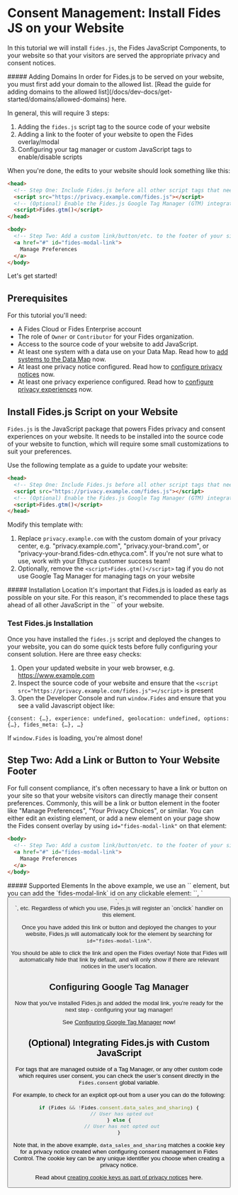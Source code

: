 
# Consent Management: Install Fides JS on your Website

<TutorialKey duration="10" product="Fides" topic="Consent Management"/>

In this tutorial we will install `fides.js`, the Fides JavaScript Components, to your website so that your visitors are served the appropriate privacy and consent notices.

<Callout type="info" emoji="">
##### Adding Domains
In order for Fides.js to be served on your website, you must first add your domain to the allowed list. [Read the guide for adding domains to the allowed list](/docs/dev-docs/get-started/domains/allowed-domains) here.
</Callout>



In general, this will require 3 steps:
1. Adding the `fides.js` script tag to the source code of your website
2. Adding a link to the footer of your website to open the Fides overlay/modal
3. Configuring your tag manager or custom JavaScript tags to enable/disable scripts

When you're done, the edits to your website should look something like this:
```html filename="Fides.js installation"
<head>
  <!-- Step One: Include Fides.js before all other script tags that need consent -->
  <script src="https://privacy.example.com/fides.js"></script>
  <!-- (Optional) Enable the Fides.js Google Tag Manager (GTM) integration -->
  <script>Fides.gtm()</script>
</head>

<body>
  <!-- Step Two: Add a custom link/button/etc. to the footer of your site with id="fides-modal-link" -->
  <a href="#" id="fides-modal-link">
    Manage Preferences
  </a>
</body>
```

Let's get started!

## Prerequisites

For this tutorial you'll need:

* A Fides Cloud or Fides Enterprise account
* The role of `Owner` or `Contributor` for your Fides organization.
* Access to the source code of your website to add JavaScript.
* At least one system with a data use on your Data Map. Read how to [add systems to the Data Map](/docs/docs/tutorials/data-mapping-adding-systems-manually) now.
* At least one privacy notice configured. Read how to [configure privacy notices](/docs/docs/tutorials/consent-management-configuration/privacy-notices) now.
* At least one privacy experience configured. Read how to [configure privacy experiences](/docs/docs/tutorials/consent-management-fundamentals/consent-management-privacy-experiences) now.

## Install Fides.js Script on your Website

`Fides.js` is the JavaScript package that powers Fides privacy and consent experiences on your website. It needs to be installed into the source code of your website to function, which will require some small customizations to suit your preferences.

Use the following template as a guide to update your website:
```html filename="Fides.js Script Template"
<head>
  <!-- Step One: Include Fides.js before all other script tags that need consent -->
  <script src="https://privacy.example.com/fides.js"></script>
  <!-- (Optional) Enable the Fides.js Google Tag Manager (GTM) integration -->
  <script>Fides.gtm()</script>
</head>
```
Modify this template with:
1. Replace `privacy.example.com` with the custom domain of your privacy center, e.g. "privacy.example.com", "privacy.your-brand.com", or "privacy-your-brand.fides-cdn.ethyca.com". If you're not sure what to use, work with your Ethyca customer success team! 
2. Optionally, remove the `<script>Fides.gtm()</script>` tag if you do not use Google Tag Manager for managing tags on your website

<Callout type="info" emoji="">
##### Installation Location
It's important that Fides.js is loaded as early as possible on your site. For this reason, it's recommended to place these tags ahead of all other JavaScript in the `<head>` of your website.
</Callout>

### Test Fides.js Installation

Once you have installed the `fides.js` script and deployed the changes to your website, you can do some quick tests before fully configuring your consent solution. Here are three easy checks:
1. Open your updated website in your web browser, e.g. https://www.example.com
2. Inspect the source code of your website and ensure that the `<script src="https://privacy.example.com/fides.js"></script>` is present
3. Open the Developer Console and run `window.Fides` and ensure that you see a valid Javascript object like:
```
{consent: {…}, experience: undefined, geolocation: undefined, options: {…}, fides_meta: {…}, …}
```

If `window.Fides` is loading, you're almost done!

## Step Two: Add a Link or Button to Your Website Footer

For full consent compliance, it's often necessary to have a link or button on your site so that your website visitors can directly manage their consent preferences. Commonly, this will be a link or button element in the footer like "Manage Preferences", "Your Privacy Choices", or similar. You can either edit an existing element, or add a new element on your page show the Fides consent overlay by using `id="fides-modal-link"` on that element:

```html filename="Fides.js Modal Link"
<body>
  <!-- Step Two: Add a custom link/button/etc. to the footer of your site with id="fides-modal-link" -->
  <a href="#" id="fides-modal-link">
    Manage Preferences
  </a>
</body>
```

<Callout type="info" emoji="">
##### Supported Elements
In the above example, we use an `<a>` element, but you can add the `fides-modal-link` id on any clickable element: `<a>`, `<button>`, `<div>`, etc. Regardless of which you use, Fides.js will register an `onclick` handler on this element.
</Callout>

Once you have added this link or button and deployed the changes to your website, Fides.js will automatically look for the element by searching for `id="fides-modal-link"`.

You should be able to click the link and open the Fides overlay! Note that Fides will automatically hide that link by default, and will only show if there are relevant notices in the user's location.

## Configuring Google Tag Manager

Now that you've installed Fides.js and added the modal link, you're ready for the next step - configuring your tag manager!

See [Configuring Google Tag Manager](/docs/docs/tutorials/consent-management-configuration/google-tag-manager) now!

## (Optional) Integrating Fides.js with Custom JavaScript

For tags that are managed outside of a Tag Manager, or any other custom code which requires user consent, you can check the user’s consent directly in the `Fides.consent` global variable.

For example, to check for an explicit opt-out from a user you can do the following:

```javascript filename="Fides.js for Custom JavaScript"
if (Fides && !Fides.consent.data_sales_and_sharing) {
  // User has opted out
} else {
  // User has not opted out
}
```

Note that, in the above example, `data_sales_and_sharing` matches a cookie key for a privacy notice created when configuring consent management in Fides Control. The cookie key can be any unique identifier you choose when creating a privacy notice. 

Read about [creating cookie keys as part of privacy notices](/docs/docs/tutorials/consent-management-configuration/privacy-notices#cookie-key) here.
